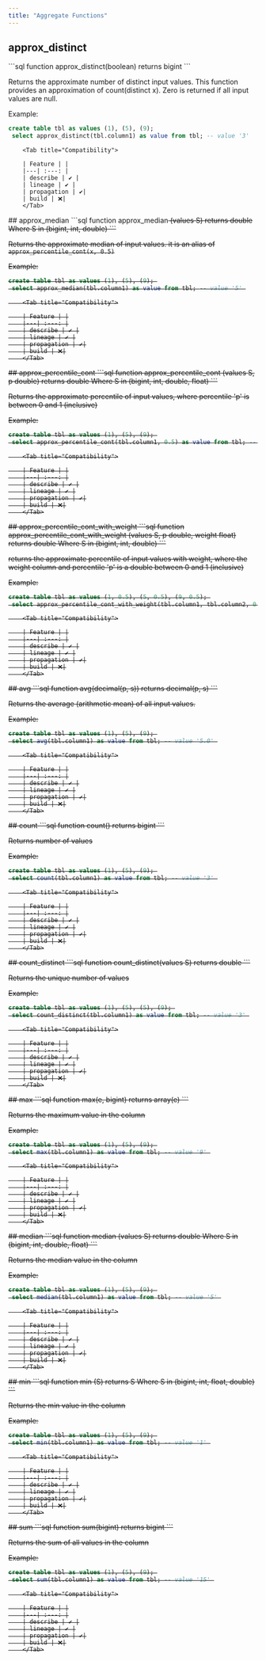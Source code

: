 ```yaml
---
title: "Aggregate Functions"
---
```


##  approx_distinct
<Tabs>
<Tab title="Overview">
```sql
function approx_distinct(boolean) returns bigint
```

Returns the approximate number of distinct input values. This function provides
an approximation of count(distinct x). Zero is returned if all input values are
null.

Example: 
```sql example.sql
create table tbl as values (1), (5), (9); 
 select approx_distinct(tbl.column1) as value from tbl; -- value '3' 
```
</Tab>

        <Tab title="Compatibility">

        | Feature | |
        |---| :---: |
        | describe | ✔️ |
        | lineage | ✔️ |
        | propagation | ✔️|
        | build | ❌|
        </Tab>
</Tabs>
##  approx_median
<Tabs>
<Tab title="Overview">
```sql
function approx_median<S> (values S) returns double
	Where S in (bigint, int, double)
```

Returns the approximate median of input values. it is an alias of
`approx_percentile_cont(x, 0.5)`

Example: 
```sql example.sql
create table tbl as values (1), (5), (9); 
 select approx_median(tbl.column1) as value from tbl; -- value '5' 
```
</Tab>

        <Tab title="Compatibility">

        | Feature | |
        |---| :---: |
        | describe | ✔️ |
        | lineage | ✔️ |
        | propagation | ✔️|
        | build | ❌|
        </Tab>
</Tabs>
##  approx_percentile_cont
<Tabs>
<Tab title="Overview">
```sql
function approx_percentile_cont<S> (values S, p double) returns double
	Where S in (bigint, int, double, float)
```

Returns the approximate percentile of input values, where percentile 'p' is
between 0 and 1 (inclusive)

Example: 
```sql example.sql
create table tbl as values (1), (5), (9); 
 select approx_percentile_cont(tbl.column1, 0.5) as value from tbl; -- value '5' 
```
</Tab>

        <Tab title="Compatibility">

        | Feature | |
        |---| :---: |
        | describe | ✔️ |
        | lineage | ✔️ |
        | propagation | ✔️|
        | build | ❌|
        </Tab>
</Tabs>
##  approx_percentile_cont_with_weight
<Tabs>
<Tab title="Overview">
```sql
function approx_percentile_cont_with_weight<S> (values S, p double, weight float) returns double
	Where S in (bigint, int, double)
```

returns the approximate percentile of input values with weight, where the weight
column and percentile 'p' is a double between 0 and 1 (inclusive)

Example: 
```sql example.sql
create table tbl as values (1, 0.5), (5, 0.5), (9, 0.5); 
 select approx_percentile_cont_with_weight(tbl.column1, tbl.column2, 0.5) as value from tbl; -- value '7' 
```
</Tab>

        <Tab title="Compatibility">

        | Feature | |
        |---| :---: |
        | describe | ✔️ |
        | lineage | ✔️ |
        | propagation | ✔️|
        | build | ❌|
        </Tab>
</Tabs>
##  avg
<Tabs>
<Tab title="Overview">
```sql
function avg(decimal(p, s)) returns decimal(p, s)
```

Returns the average (arithmetic mean) of all input values.

Example: 
```sql example.sql
create table tbl as values (1), (5), (9); 
 select avg(tbl.column1) as value from tbl; -- value '5.0' 
```
</Tab>

        <Tab title="Compatibility">

        | Feature | |
        |---| :---: |
        | describe | ✔️ |
        | lineage | ✔️ |
        | propagation | ✔️|
        | build | ❌|
        </Tab>
</Tabs>
##  count
<Tabs>
<Tab title="Overview">
```sql
function count() returns bigint
```

Returns number of values

Example: 
```sql example.sql
create table tbl as values (1), (5), (9); 
 select count(tbl.column1) as value from tbl; -- value '3' 
```
</Tab>

        <Tab title="Compatibility">

        | Feature | |
        |---| :---: |
        | describe | ✔️ |
        | lineage | ✔️ |
        | propagation | ✔️|
        | build | ❌|
        </Tab>
</Tabs>
##  count_distinct
<Tabs>
<Tab title="Overview">
```sql
function count_distinct(values S) returns double
```

Returns the unique number of values

Example: 
```sql example.sql
create table tbl as values (1), (5), (5), (9); 
 select count_distinct(tbl.column1) as value from tbl; -- value '3' 
```
</Tab>

        <Tab title="Compatibility">

        | Feature | |
        |---| :---: |
        | describe | ✔️ |
        | lineage | ✔️ |
        | propagation | ✔️|
        | build | ❌|
        </Tab>
</Tabs>
##  max
<Tabs>
<Tab title="Overview">
```sql
function max(e, bigint) returns array(e)
```

Returns the maximum value in the column

Example: 
```sql example.sql
create table tbl as values (1), (5), (9); 
 select max(tbl.column1) as value from tbl; -- value '9' 
```
</Tab>

        <Tab title="Compatibility">

        | Feature | |
        |---| :---: |
        | describe | ✔️ |
        | lineage | ✔️ |
        | propagation | ✔️|
        | build | ❌|
        </Tab>
</Tabs>
##  median
<Tabs>
<Tab title="Overview">
```sql
function median<S> (values S) returns double
	Where S in (bigint, int, double, float)
```

Returns the median value in the column

Example: 
```sql example.sql
create table tbl as values (1), (5), (9); 
 select median(tbl.column1) as value from tbl; -- value '5' 
```
</Tab>

        <Tab title="Compatibility">

        | Feature | |
        |---| :---: |
        | describe | ✔️ |
        | lineage | ✔️ |
        | propagation | ✔️|
        | build | ❌|
        </Tab>
</Tabs>
##  min
<Tabs>
<Tab title="Overview">
```sql
function min<S> (S) returns S
	Where S in (bigint, int, float, double)
```

Returns the min value in the column

Example: 
```sql example.sql
create table tbl as values (1), (5), (9); 
 select min(tbl.column1) as value from tbl; -- value '1' 
```
</Tab>

        <Tab title="Compatibility">

        | Feature | |
        |---| :---: |
        | describe | ✔️ |
        | lineage | ✔️ |
        | propagation | ✔️|
        | build | ❌|
        </Tab>
</Tabs>
##  sum
<Tabs>
<Tab title="Overview">
```sql
function sum(bigint) returns bigint
```

Returns the sum of all values in the column

Example: 
```sql example.sql
create table tbl as values (1), (5), (9); 
 select sum(tbl.column1) as value from tbl; -- value '15' 
```
</Tab>

        <Tab title="Compatibility">

        | Feature | |
        |---| :---: |
        | describe | ✔️ |
        | lineage | ✔️ |
        | propagation | ✔️|
        | build | ❌|
        </Tab>
</Tabs>

